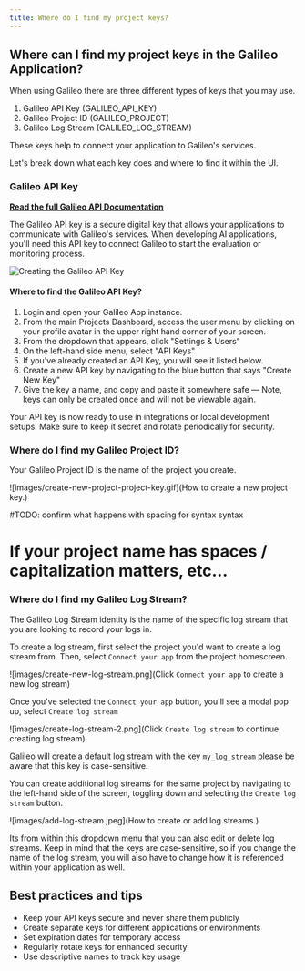 ```yaml
---
title: Where do I find my project keys?
---
```


## Where can I find my project keys in the Galileo Application?

When using Galileo there are three different types of keys that you may use. 

1. Galileo API Key (GALILEO_API_KEY)
2. Galileo Project ID (GALILEO_PROJECT)
3. Galileo Log Stream (GALILEO_LOG_STREAM)

These keys help to connect your application to Galileo's services. 

Let's break down what each key does and where to find it within the UI. 

### Galileo API Key 
**[Read the full Galileo API Documentation](/api/api_keys/create-api-key.mdx)**

The Galileo API key is a secure digital key that allows your applications to communicate with Galileo's services. When developing AI applications, you'll need this API key to connect Galileo to start the evaluation or monitoring process. 

![Creating the Galileo API Key](images/create-galileo-api-key.gif)

#### Where to find the Galileo API Key?
1. Login and open your Galileo App instance.
2. From the main Projects Dashboard, access the user menu by clicking on your profile avatar in the upper right hand corner of your screen. 
3. From the dropdown that appears, click "Settings & Users"
4. On the left-hand side menu, select "API Keys"
5. If you've already created an API Key, you will see it listed below. 
6. Create a new API key by navigating to the blue button that says "Create New Key"
7. Give the key a name, and copy and paste it somewhere safe — Note, keys can only be created once and will not be viewable again.  

Your API key is now ready to use in integrations or local development setups. Make sure to keep it secret and rotate periodically for security.

### Where do I find my Galileo Project ID?
Your Galileo Project ID is the name of the project you create. 

![images/create-new-project-project-key.gif](How to create a new project key.)

#TODO: confirm what happens with spacing for syntax syntax
# If your project name has spaces / capitalization matters, etc...

### Where do I find my Galileo Log Stream? 
The Galileo Log Stream identity is the name of the specific log stream that you are looking to record your logs in. 

To create a log stream, first select the project you'd want to create a log stream from. 
Then, select `Connect your app` from the project homescreen. 

![images/create-new-log-stream.png](Click `Connect your app` to create a new log stream)

Once you've selected the `Connect your app` button, you'll see a modal pop up, select `Create log stream`

![images/create-log-stream-2.png](Click `Create log stream` to continue creating log stream). 

Galileo will create a default log stream with the key `my_log_stream` please be aware that this key is case-sensitive. 

You can create additional log streams for the same project by navigating to the left-hand side of the screen, toggling down and selecting the `Create log stream` button. 

![images/add-log-stream.jpeg](How to create or add log streams.)

Its from within this dropdown menu that you can also edit or delete log streams. Keep in mind that the keys are case-sensitive, so if you change the name of the log stream, you will also have to change how it is referenced within your application as well. 

## Best practices and tips 
- Keep your API keys secure and never share them publicly
- Create separate keys for different applications or environments
- Set expiration dates for temporary access
- Regularly rotate keys for enhanced security
- Use descriptive names to track key usage